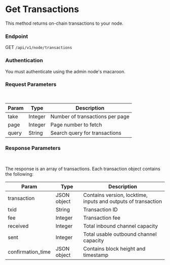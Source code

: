 # Get Transactions

This method returns on-chain transactions to your node.  

### Endpoint

GET `/api/v1/node/transactions`

### Authentication

You must authenticate using the admin node's macaroon.

### Request Parameters

<br/>

| Param | Type | Description |
| ----- | ---- | ----------- |
| take | Integer | Number of transactions per page |
| page | Integer | Page number to fetch |
| query | String | Search query for transactions |

### Response Parameters

<br />

The response is an array of transactions. Each transaction object contains the following:

| Param | Type | Description |
| ----- | ---- | ----------- |
| transaction | JSON object | Contains version, locktime, inputs and outputs of transaction |
| txid | String | Transaction ID |
| fee | Integer | Transaction fee |
| received | Integer | Total inbound channel capacity |
| sent | Integer | Total usable outbound channel capacity |
| confirmation_time | JSON object | Contains block height and timestamp |
